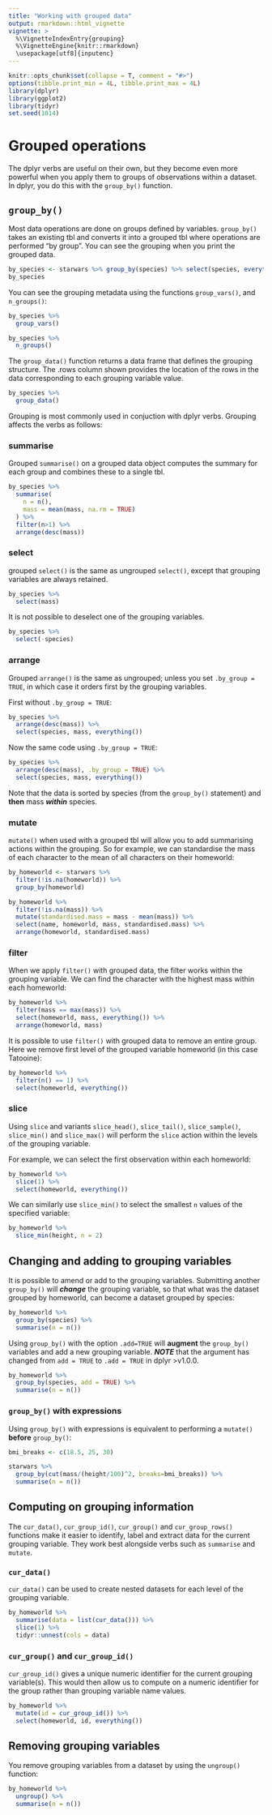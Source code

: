 ```yaml
---
title: "Working with grouped data"
output: rmarkdown::html_vignette
vignette: >
  %\VignetteIndexEntry{grouping}
  %\VignetteEngine{knitr::rmarkdown}
  \usepackage[utf8]{inputenc}
---
```


```r
knitr::opts_chunk$set(collapse = T, comment = "#>")
options(tibble.print_min = 4L, tibble.print_max = 4L)
library(dplyr)
library(ggplot2)
library(tidyr)
set.seed(1014)
```

# Grouped operations

The dplyr verbs are useful on their own, but they become even more
powerful when you apply them to groups of observations within a
dataset. In dplyr, you do this with the `group_by()` function.

## `group_by()`

Most data operations are done on groups defined by variables. `group_by()` takes 
an existing tbl and converts it into a grouped tbl where operations are performed 
"by group". You can see the grouping when you print the grouped data.

```r
by_species <- starwars %>% group_by(species) %>% select(species, everything())
by_species
```

You can see the grouping metadata using the functions `group_vars()`, and 
`n_groups()`:

```r
by_species %>%
  group_vars()
```

```r
by_species %>%
  n_groups()
```

The `group_data()` function returns a data frame that defines the grouping 
structure. The .rows column shown provides the location of the rows in the data
corresponding to each grouping variable value.

```r
by_species %>%
  group_data()
```


Grouping is most commonly used in conjuction with dplyr verbs. Grouping affects 
the verbs as follows:

### summarise

Grouped `summarise()` on a grouped data object computes the summary for each 
group and combines these to a single tbl.

```r
by_species %>%
  summarise(
    n = n(),
    mass = mean(mass, na.rm = TRUE)
  ) %>%
  filter(n>1) %>%
  arrange(desc(mass))
```

### select

grouped `select()` is the same as ungrouped `select()`, except that 
grouping variables are always retained. 

```r
by_species %>%
  select(mass)
```

It is not possible to deselect one of the grouping variables. 

```r
by_species %>%
  select(-species)
```


### arrange  

Grouped `arrange()` is the same as ungrouped; unless you set `.by_group = TRUE`,
in which case it orders first by the grouping variables.

First without `.by_group = TRUE`:
```r
by_species %>%
  arrange(desc(mass)) %>%
  select(species, mass, everything())
```

Now the same code using `.by_group = TRUE`:
  
```r
by_species %>%
  arrange(desc(mass), .by_group = TRUE) %>%
  select(species, mass, everything())
```

Note that the data is sorted by species (from the `group_by()` statement) and
**then** mass ***within*** species.

### mutate

`mutate()` when used with a grouped tbl will allow you to add summarising actions
within the grouping. So for example, we can standardise the mass of each 
character to the mean of all characters on their homeworld:  

```r
by_homeworld <- starwars %>%
  filter(!is.na(homeworld)) %>%
  group_by(homeworld)
```

```r
by_homeworld %>%
  filter(!is.na(mass)) %>%
  mutate(standardised.mass = mass - mean(mass)) %>%
  select(name, homeworld, mass, standardised.mass) %>%
  arrange(homeworld, standardised.mass)
```


### filter

When we apply `filter()` with grouped data, the filter works within the grouping
variable. We can find the character with the highest mass within each homeworld:

```r
by_homeworld %>%
  filter(mass == max(mass)) %>%
  select(homeworld, mass, everything()) %>%
  arrange(homeworld, mass)
```

It is possible to use `filter()` with grouped data to remove an entire group. 
Here we remove first level of the grouped variable homeworld (in this case
Tatooine):  

```r
by_homeworld %>%
  filter(n() == 1) %>%
  select(homeworld, everything())
```


### slice

Using `slice` and variants `slice_head()`, `slice_tail()`, `slice_sample()`,
`slice_min()` and `slice_max()` will perform the `slice` action within the levels
of the grouping variable.

For example, we can select the first observation within each homeworld:

```r
by_homeworld %>%
  slice(1) %>%
  select(homeworld, everything())
```

We can similarly use `slice_min()` to select the smallest `n` values of the 
specified variable:

```r
by_homeworld %>%
  slice_min(height, n = 2)
```


## Changing and adding to grouping variables

It is possible to amend or add to the grouping variables. Submitting another 
`group_by()` will ***change*** the grouping variable, so that what was the 
dataset grouped by homeworld, can become a dataset grouped by species:

```r
by_homeworld %>%
  group_by(species) %>%
  summarise(n = n())
```

Using `group_by()` with the option `.add=TRUE` will **augment** the `group_by()` 
variables and add a new grouping variable. ***NOTE*** that the argument has
changed from `add = TRUE` to `.add = TRUE` in dplyr >v1.0.0.

```r
by_homeworld %>%
  group_by(species, add = TRUE) %>%
  summarise(n = n())
```

### `group_by()` with expressions

Using `group_by()` with expressions is equivalent to performing a `mutate()`
**before** `group_by()`:  

```r
bmi_breaks <- c(18.5, 25, 30)

starwars %>%
  group_by(cut(mass/(height/100)^2, breaks=bmi_breaks)) %>%
  summarise(n = n())
```

## Computing on grouping information

The `cur_data()`, `cur_group_id()`, `cur_group()` and `cur_group_rows()` 
functions make it easier to identify, label and extract data for 
the current grouping variable. They work best alongside verbs such as 
`summarise` and `mutate`.

### `cur_data()`
`cur_data()` can be used to create nested datasets for each level of the 
grouping variable.

```r
by_homeworld %>%
  summarise(data = list(cur_data())) %>%
  slice(1) %>%
  tidyr::unnest(cols = data)
```

### `cur_group()` and `cur_group_id()`

`cur_group_id()` gives a unique numeric identifier for the current grouping
variable(s). This would then allow us to compute on a numeric identifier for 
the group rather than grouping variable name values.

```r
by_homeworld %>%
  mutate(id = cur_group_id()) %>%
  select(homeworld, id, everything())
```

## Removing grouping variables

You remove grouping variables from a dataset by using the `ungroup()` 
function:

```r
by_homeworld %>%
  ungroup() %>%
  summarise(n = n())
```

